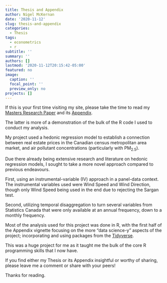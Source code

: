 ```yaml
---
title: Thesis and Appendix
author: Nigel McKernan
date: '2020-11-12'
slug: thesis-and-appendix
categories:
  - Thesis
tags:
  - econometrics
  - r
subtitle: ''
summary: ''
authors: []
lastmod: '2020-11-12T20:15:42-05:00'
featured: no
image:
  caption: ''
  focal_point: ''
  preview_only: no
projects: []
---
```


If this is your first time visiting my site, please take the time to read my [Masters Research Paper](https://nigelmckernan.ca/media/Thesis_Nigel_McKernan.pdf) and its [Appendix](https://nigelmckernan.ca/media/ma_paper).

The latter is more of a demonstration of the bulk of the R code I used to conduct my analysis.

My project used a hedonic regression model to establish a connection between real estate prices in the Canadian census metropolitan area market, and air pollutant concentrations (particularly with PM<sub>2.5</sub>).

Due there already being extensive research and literature on hedonic regression models, I sought to take a more novel approach compared to previous endeavours.

First, using an instrumental-variable (IV) approach in a panel-data context. The instrumental variables used were Wind Speed and Wind Direction, though only Wind Speed being used in the end due to rejecting the Sargan test.

Second, utilizing temporal disaggregation to turn several variables from Statistics Canada that were only available at an annual frequency, down to a monthly frequency.

Most of the analysis used for this project was done in R, with the first half of the Appendix vignette focusing on the more "data science-y" aspects of the project; incorporating and using packages from the [Tidyverse](https://tidyverse.org).

This was a huge project for me as it taught me the bulk of the core R programming skills that I now have.

If you find either my Thesis or its Appendix insightful or worthy of sharing, please leave me a comment or share with your peers!

Thanks for reading.